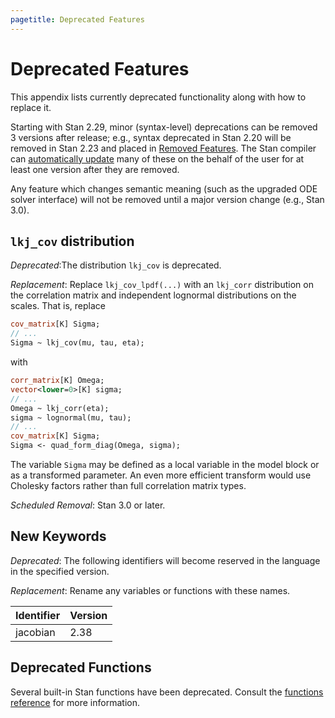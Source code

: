 ```yaml
---
pagetitle: Deprecated Features
---
```


# Deprecated Features

This appendix lists currently deprecated functionality along with how
to replace it.

Starting with Stan 2.29, minor (syntax-level) deprecations can be removed 3
versions after release; e.g., syntax deprecated in Stan 2.20 will be removed in
Stan 2.23 and placed in [Removed Features](removals.qmd). The Stan compiler can
[automatically update](https://mc-stan.org/docs/stan-users-guide/using-stanc.html#stanc-pretty-printing)
many of these on the behalf of the user for at least one version after they are
removed.

Any feature which changes semantic meaning (such as the upgraded ODE solver
interface) will not be removed until a major version change (e.g., Stan 3.0).


## `lkj_cov` distribution

*Deprecated*:The distribution `lkj_cov` is deprecated.

*Replacement*: Replace `lkj_cov_lpdf(...)` with an `lkj_corr`
  distribution on the correlation matrix and independent lognormal
  distributions on the scales.  That is, replace

```stan
cov_matrix[K] Sigma;
// ...
Sigma ~ lkj_cov(mu, tau, eta);
```

with

```stan
corr_matrix[K] Omega;
vector<lower=0>[K] sigma;
// ...
Omega ~ lkj_corr(eta);
sigma ~ lognormal(mu, tau);
// ...
cov_matrix[K] Sigma;
Sigma <- quad_form_diag(Omega, sigma);
```

The variable `Sigma` may be defined as a local variable in the model
block or as a transformed parameter.  An even more efficient transform
would use Cholesky factors rather than full correlation matrix types.


*Scheduled Removal*: Stan 3.0 or later.

## New Keywords

*Deprecated*: The following identifiers will become reserved in the language in the specified version.

*Replacement*: Rename any variables or functions with these names.

| Identifier | Version |
|------------|---------|
| jacobian   | 2.38    |

## Deprecated Functions

Several built-in Stan functions have been deprecated. Consult the
[functions reference](https://mc-stan.org/docs/functions-reference/deprecated-functions.html)
for more information.
